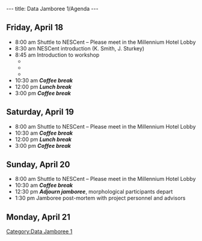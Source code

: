 ---
title: Data Jamboree 1/Agenda
---

==Friday, April 18==

* 8:00 am Shuttle to NESCent – Please meet in the Millennium Hotel Lobby
* 8:30 am  NESCent introduction (K. Smith, J. Sturkey)
* 8:45 am Introduction to workshop
**
**
**
* 10:30 am '''''Coffee break'''''
* 12:00 pm '''''Lunch break'''''
* 3:00 pm '''''Coffee break'''''

==Saturday, April 19==

* 8:00 am Shuttle to NESCent – Please meet in the Millennium Hotel Lobby
* 10:30 am '''''Coffee break'''''
* 12:00 pm '''''Lunch break'''''
* 3:00 pm '''''Coffee break'''''

==Sunday, April 20==

* 8:00 am Shuttle to NESCent – Please meet in the Millennium Hotel Lobby
* 10:30 am '''''Coffee break'''''
* 12:30 pm '''''Adjourn jamboree''''', morphological participants depart
* 1:30 pm Jamboree post-mortem with project personnel and advisors

==Monday, April 21==

[[Category:Data Jamboree 1]]
